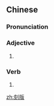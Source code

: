 ==Chinese==
{{zh-forms}}

===Pronunciation===
{{zh-pron
|m=kèbǎn
|cat=a,v
}}

===Adjective===
{{zh-adj}}

# {{alternative form of|刻板|lang=zh}}

===Verb===
{{zh-verb}}

# {{alternative form of|刻板|lang=zh}}

[[zh:刻版]]